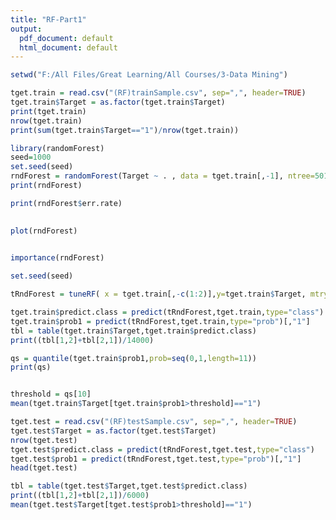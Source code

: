 ---
title: "RF-Part1"
output:
  pdf_document: default
  html_document: default
---

```{r}
setwd("F:/All Files/Great Learning/All Courses/3-Data Mining")

```


```{r}
tget.train = read.csv("(RF)trainSample.csv", sep=",", header=TRUE)
tget.train$Target = as.factor(tget.train$Target)
print(tget.train)
nrow(tget.train)
print(sum(tget.train$Target=="1")/nrow(tget.train))

```
```{r}
library(randomForest)
seed=1000
set.seed(seed)
rndForest = randomForest(Target ~ . , data = tget.train[,-1], ntree=501, mtry=3, nodesize=10 , importance = TRUE)
print(rndForest)

```

```{r}
print(rndForest$err.rate)
      

```

```{r}
plot(rndForest)
  
```
```{r}

importance(rndForest)


```

```{r}
set.seed(seed)

tRndForest = tuneRF( x = tget.train[,-c(1:2)],y=tget.train$Target, mtryStart = 3, stepFactor = 1.5,ntreeTry = 51,improve = 0.0001,nodesize=100,trace=TRUE, plot=TRUE, doBest=TRUE, importance=TRUE)


```
```{r}
tget.train$predict.class = predict(tRndForest,tget.train,type="class")
tget.train$prob1 = predict(tRndForest,tget.train,type="prob")[,"1"]
tbl = table(tget.train$Target,tget.train$predict.class)
print((tbl[1,2]+tbl[2,1])/14000)
```

```{r}
qs = quantile(tget.train$prob1,prob=seq(0,1,length=11))
print(qs)



```

```{r}
threshold = qs[10]
mean(tget.train$Target[tget.train$prob1>threshold]=="1")

```

```{r}
tget.test = read.csv("(RF)testSample.csv", sep=",", header=TRUE)
tget.test$Target = as.factor(tget.test$Target)
nrow(tget.test)
tget.test$predict.class = predict(tRndForest,tget.test,type="class")
tget.test$prob1 = predict(tRndForest,tget.test,type="prob")[,"1"]
head(tget.test)

```
```{r}
tbl = table(tget.test$Target,tget.test$predict.class)
print((tbl[1,2]+tbl[2,1])/6000)
mean(tget.test$Target[tget.test$prob1>threshold]=="1")
          
  

```

